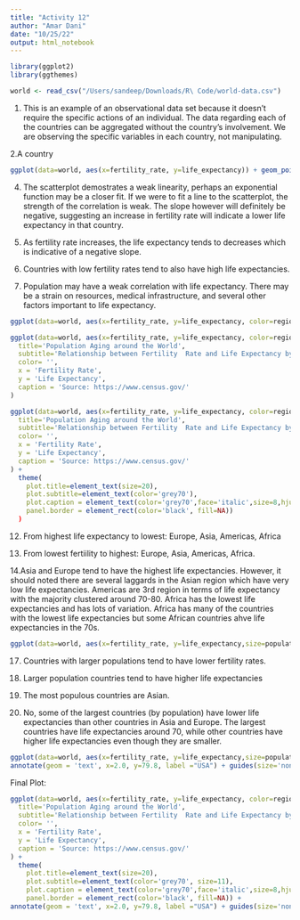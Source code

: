 ```yaml
---
title: "Activity 12"
author: "Amar Dani"
date: "10/25/22"
output: html_notebook
---
```

```r
library(ggplot2)
library(ggthemes)
```
```r
world <- read_csv("/Users/sandeep/Downloads/R\ Code/world-data.csv")
```
1. This is an example of an observational data set because it doesn't require the specific actions of an individual. The data regarding each of the countries can be aggregated without the country's involvement. We are observing the specific variables in each country, not manipulating.

2.A country
```r
ggplot(data=world, aes(x=fertility_rate, y=life_expectancy)) + geom_point()
```
4. The scatterplot demostrates a weak linearity, perhaps an exponential function may be a closer fit. If we were to fit a line to the scatterplot, the strength of the correlation is weak. The slope however will definitely be negative, suggesting an increase in fertility rate will indicate a lower life expectancy in that country.

5. As fertility rate increases, the life expectancy tends to decreases which is indicative of a negative slope.

6. Countries with low fertility rates tend to also have high life expectancies.

7. Population may have a weak correlation with life expectancy. There may be a strain on resources, medical infrastructure, and several other factors important to life expectancy.

```r
ggplot(data=world, aes(x=fertility_rate, y=life_expectancy, color=region)) + geom_point() + scale_color_manual(values = c('#00D5E9','#FF5872','#FFE700','#7FEB00'))
```
```r
ggplot(data=world, aes(x=fertility_rate, y=life_expectancy, color=region)) + geom_point() + scale_color_manual(values = c('#00D5E9','#FF5872','#FFE700','#7FEB00')) + labs(
  title='Population Aging around the World',
  subtitle='Relationship between Fertility  Rate and Life Expectancy by region',
  color= '',
  x = 'Fertility Rate',
  y = 'Life Expectancy',
  caption = 'Source: https://www.census.gov/'
)
```
```r
ggplot(data=world, aes(x=fertility_rate, y=life_expectancy, color=region)) + geom_point() + scale_color_manual(values = c('#00D5E9','#FF5872','#FFE700','#7FEB00')) + labs(
  title='Population Aging around the World',
  subtitle='Relationship between Fertility  Rate and Life Expectancy by region',
  color= '',
  x = 'Fertility Rate',
  y = 'Life Expectancy',
  caption = 'Source: https://www.census.gov/'
) +
  theme(
    plot.title=element_text(size=20),
    plot.subtitle=element_text(color='grey70'),
    plot.caption = element_text(color='grey70',face='italic',size=8,hjust=0),
    panel.border = element_rect(color='black', fill=NA))
  )
```
12. From highest life expectancy to lowest: Europe, Asia, Americas, Africa

13. From lowest fertiility to highest: Europe, Asia, Americas, Africa.

14.Asia and Europe tend to have the highest life expectancies. However, it should noted there are several laggards in the Asian region which have very low life expectancies. Americas are 3rd region in terms of life expectancy with the majority clustered around 70-80. Africa has the lowest life expectancies and has lots of variation. Africa has many of the countries with the lowest life expectancies but some African countries ahve life expectancies in the 70s.

```r
ggplot(data=world, aes(x=fertility_rate, y=life_expectancy,size=population, color=region)) + geom_point() + labs(size='Country Population') + scale_color_manual(values = c('#00D5E9','#FF5872','#FFE700','#7FEB00'))
```
17. Countries with larger populations tend to have lower fertility rates.

18. Larger population countries tend to have higher life expectancies

19. The most populous countries are Asian.

20. No, some of the largest countries (by population) have lower life expectancies than other countries in Asia and Europe. The largest countries have life expectancies around 70, while other countries have higher life expectancies even though they are smaller.

```r
ggplot(data=world, aes(x=fertility_rate, y=life_expectancy,size=population, color=region)) + geom_point() + labs(size='Country Population', caption='size indicates population') + scale_color_manual(values = c('#00D5E9','#FF5872','#FFE700','#7FEB00')) + theme(plot.caption=element_text(size=8,hjust=0,face='italic')) +
annotate(geom = 'text', x=2.0, y=79.8, label ="USA") + guides(size='none')
```
Final Plot:
```r
ggplot(data=world, aes(x=fertility_rate, y=life_expectancy, color=region, size=population)) + geom_point() + scale_color_manual(values = c('#00D5E9','#FF5872','#FFE700','#7FEB00')) + labs(
  title='Population Aging around the World',
  subtitle='Relationship between Fertility  Rate and Life Expectancy by Region and Population \n (Indicated by Size)',
  color= '',
  x = 'Fertility Rate',
  y = 'Life Expectancy',
  caption = 'Source: https://www.census.gov/'
) +
  theme(
    plot.title=element_text(size=20),
    plot.subtitle=element_text(color='grey70', size=11),
    plot.caption = element_text(color='grey70',face='italic',size=8,hjust=0),
    panel.border = element_rect(color='black', fill=NA)) +
annotate(geom = 'text', x=2.0, y=79.8, label ="USA") + guides(size='none')
```
